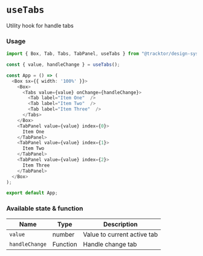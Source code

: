 
<Meta title="Hooks/useTabs"/>

# `useTabs`

Utility hook for handle tabs

###  Usage

```typescript jsx
import { Box, Tab, Tabs, TabPanel, useTabs } from "@tracktor/design-system";

const { value, handleChange } = useTabs();

const App = () => (
  <Box sx={{ width: '100%' }}>
    <Box>
      <Tabs value={value} onChange={handleChange}>
        <Tab label="Item One"  />
        <Tab label="Item Two"  />
        <Tab label="Item Three"  />
      </Tabs>
    </Box>
    <TabPanel value={value} index={0}>
      Item One
    </TabPanel>
    <TabPanel value={value} index={1}>
      Item Two
    </TabPanel>
    <TabPanel value={value} index={2}>
      Item Three
    </TabPanel>
  </Box>
);

export default App;
```

### Available state & function

| Name           | Type     | Description                 |
|----------------|----------|-----------------------------|
| `value`        | number   | Value to current active tab |
| `handleChange` | Function | Handle change tab           |
